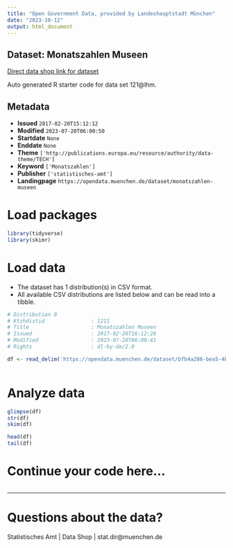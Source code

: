 ```yaml
---
title: "Open Government Data, provided by Landeshauptstadt München"
date: "2023-10-12"
output: html_document
---
```


## Dataset: Monatszahlen Museen

[Direct data shop link for dataset](https://opendata.muenchen.de/dataset/monatszahlen-museen)

Auto generated R starter code for data set 121@lhm.

## Metadata

- **Issued** `2017-02-20T15:12:12`
- **Modified** `2023-07-20T06:00:50`
- **Startdate** `None`
- **Enddate** `None`
- **Theme** `['http://publications.europa.eu/resource/authority/data-theme/TECH']`
- **Keyword** `['Monatszahlen']`
- **Publisher** `['statistisches-amt']`
- **Landingpage** `https://opendata.muenchen.de/dataset/monatszahlen-museen`


# Load packages

```r

library(tidyverse)
library(skimr)

```

# Load data

-   The dataset has 1 distribution(s) in CSV format.
-   All available CSV distributions are listed below and can be read into a tibble.

```r

# Distribution 0
# Ktzhdistid               : 1211
# Title                    : Monatszahlen Museen
# Issued                   : 2017-02-20T16:12:28
# Modified                 : 2023-07-20T06:00:41
# Rights                   : dl-by-de/2.0

df <- read_delim('https://opendata.muenchen.de/dataset/bfb4a286-bea5-4bfe-82ce-b9bd354284a5/resource/6c6a809e-91ee-4f3e-9268-a8b7bc38311c/download/monatszahlen2307_museen_10_07_23_nosum.csv')



```

# Analyze data

```r

glimpse(df)
str(df)
skim(df)

head(df)
tail(df)

```

# Continue your code here...

```r

```

------------------------------------------------------------------------

# Questions about the data?

Statistisches Amt | Data Shop | stat.dir@muenchen.de
